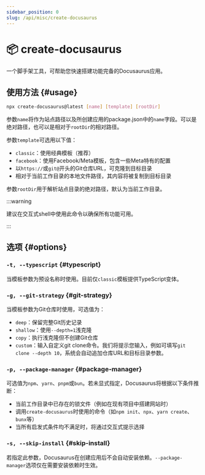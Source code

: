 ```yaml
---
sidebar_position: 0
slug: /api/misc/create-docusaurus
---
```


# 📦 create-docusaurus

一个脚手架工具，可帮助您快速搭建功能完备的Docusaurus应用。

## 使用方法 {#usage}

```bash
npx create-docusaurus@latest [name] [template] [rootDir]
```

参数`name`将作为站点路径以及所创建应用的package.json中的`name`字段。可以是绝对路径，也可以是相对于`rootDir`的相对路径。

参数`template`可选用以下值：

- `classic`：使用经典模板（推荐）
- `facebook`：使用Facebook/Meta模板，包含一些Meta特有的配置
- 以`https://`或`git@`开头的Git仓库URL，可克隆到目标目录
- 相对于当前工作目录的本地文件路径，其内容将被复制到目标目录

参数`rootDir`用于解析站点目录的绝对路径，默认为当前工作目录。

:::warning

建议在交互式shell中使用此命令以确保所有功能可用。

:::

## 选项 {#options}

### `-t, --typescript` {#typescript}

当模板参数为预设名称时使用。目前仅`classic`模板提供TypeScript变体。

### `-g, --git-strategy` {#git-strategy}

当模板参数为Git仓库时使用，可选值为：

- `deep`：保留完整Git历史记录
- `shallow`：使用`--depth=1`浅克隆
- `copy`：执行浅克隆但不创建Git仓库
- `custom`：输入自定义git clone命令。我们将提示您输入，例如可填写`git clone --depth 10`，系统会自动追加仓库URL和目标目录参数。

### `-p, --package-manager` {#package-manager}

可选值为`npm`、`yarn`、`pnpm`或`bun`。若未显式指定，Docusaurus将根据以下条件推断：

- 当前工作目录中已存在的锁文件（例如在现有项目中搭建网站时）
- 调用`create-docusaurus`时使用的命令（如`npm init`、`npx`、`yarn create`、`bunx`等）
- 当所有启发式条件均不满足时，将通过交互式提示选择

### `-s, --skip-install` {#skip-install}

若指定此参数，Docusaurus在创建应用后不会自动安装依赖。`--package-manager`选项仅在需要安装依赖时生效。